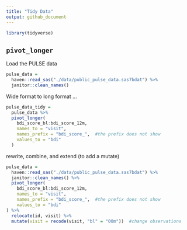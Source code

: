 ```yaml
---
title: "Tidy Data"
output: github_document
---
```


```r
library(tidyverse)
```

## `pivot_longer`

Load the PULSE data

```r
pulse_data =
  haven::read_sas("./data/public_pulse_data.sas7bdat") %>%
  janitor::clean_names()
```

Wide format to long format ...

```r
pulse_data_tidy = 
  pulse_data %>%
  pivot_longer(
    bdi_score_bl:bdi_score_12m,
    names_to = "visit",
    names_prefix = "bdi_score_",  #the prefix does not show
    values_to = "bdi"
  )
```

rewrite, combine, and extend (to add a mutate)

```r
pulse_data =
  haven::read_sas("./data/public_pulse_data.sas7bdat") %>%
  janitor::clean_names() %>%
  pivot_longer(
    bdi_score_bl:bdi_score_12m,
    names_to = "visit",
    names_prefix = "bdi_score_",  #the prefix does not show
    values_to = "bdi"
) %>%
  relocate(id, visit) %>%
  mutate(visit = recode(visit, "bl" = "00m"))  #change observations
```


